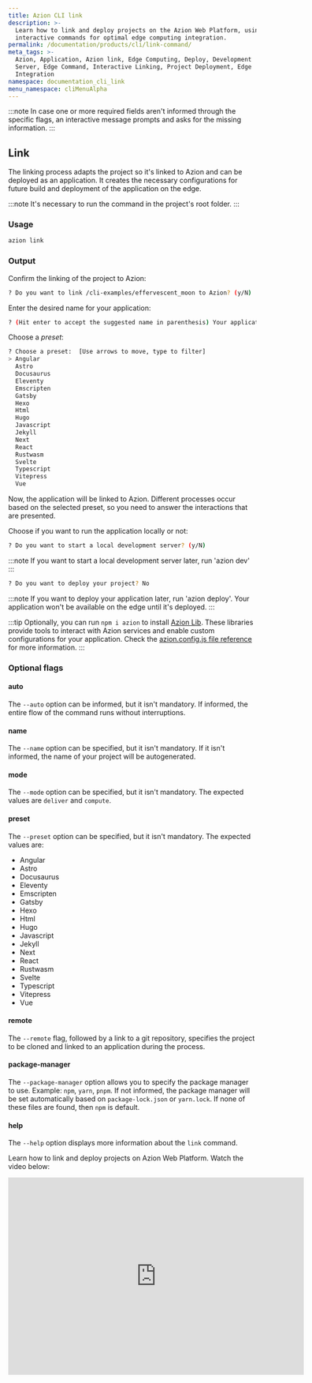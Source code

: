 ```yaml
---
title: Azion CLI link
description: >-
  Learn how to link and deploy projects on the Azion Web Platform, using
  interactive commands for optimal edge computing integration.
permalink: /documentation/products/cli/link-command/
meta_tags: >-
  Azion, Application, Azion link, Edge Computing, Deploy, Development
  Server, Edge Command, Interactive Linking, Project Deployment, Edge
  Integration
namespace: documentation_cli_link
menu_namespace: cliMenuAlpha
---
```


:::note 
In case one or more required fields aren't informed through the specific flags, an interactive message prompts and asks for the missing information.
:::

## Link

The linking process adapts the project so it's linked to Azion and can be deployed as an application. It creates the necessary configurations for future build and deployment of the application on the edge.

:::note 
It's necessary to run the command in the project's root folder.
:::

### Usage

```sh
azion link
```

### Output 

Confirm the linking of the project to Azion:

```sh 
? Do you want to link /cli-examples/effervescent_moon to Azion? (y/N) 
```

Enter the desired name for your application:

```sh
? (Hit enter to accept the suggested name in parenthesis) Your application's name:  (nimble-tyrion) 
```

Choose a *preset*:

```sh 
? Choose a preset:  [Use arrows to move, type to filter]
> Angular
  Astro
  Docusaurus
  Eleventy
  Emscripten
  Gatsby
  Hexo
  Html
  Hugo
  Javascript
  Jekyll
  Next
  React
  Rustwasm
  Svelte
  Typescript
  Vitepress
  Vue
```

Now, the application will be linked to Azion. Different processes occur based on the selected preset, so you need to answer the interactions that are presented.

Choose if you want to run the application locally or not:

```sh
? Do you want to start a local development server? (y/N) 
```

:::note 
If you want to start a local development server later, run 'azion dev'
:::

```sh
? Do you want to deploy your project? No
```

:::note 
If you want to deploy your application later, run 'azion deploy'. Your application won't be available on the edge until it's deployed.
:::

:::tip
Optionally, you can run `npm i azion` to install [Azion Lib](https://www.npmjs.com/package/azion). These libraries provide tools to interact with Azion services and enable custom configurations for your application. Check the [azion.config.js file reference](/en/documentation/devtools/cli/configs/azion-config-js/) for more information. 
:::

### Optional flags

#### auto

The `--auto` option can be informed, but it isn't mandatory. If informed, the entire flow of the command runs without interruptions.


#### name

The `--name` option can be specified, but it isn't mandatory. If it isn't informed, the name of your project will be autogenerated.

#### mode

The `--mode` option can be specified, but it isn't mandatory. The expected values are `deliver` and `compute`.

#### preset

The `--preset` option can be specified, but it isn't mandatory. The expected values are:

- Angular
- Astro
- Docusaurus
- Eleventy
- Emscripten
- Gatsby
- Hexo
- Html
- Hugo
- Javascript
- Jekyll
- Next
- React
- Rustwasm
- Svelte
- Typescript
- Vitepress
- Vue

#### remote 

The `--remote` flag, followed by a link to a git repository, specifies the project to be cloned and linked to an application during the process.

#### package-manager

The `--package-manager` option allows you to specify the package manager to use. Example: `npm`, `yarn`, `pnpm`. If not informed, the package manager will be set automatically based on `package-lock.json` or `yarn.lock`. If none of these files are found, then `npm` is default.

#### help

The `--help` option displays more information about the `link` command.


Learn how to link and deploy projects on Azion Web Platform. Watch the video below:
<div class="cms-embed">
  <iframe width="600" height="400" src="https://www.youtube.com/embed/Ub2nzz3Ap2U?si=AALxnhtVNuejUEHt" loading="lazy" title="YouTube video player" frameborder="0" allow="accelerometer; autoplay; clipboard-write; encrypted-media; gyroscope; picture-in-picture; web-share" allowfullscreen></iframe>
</div>


